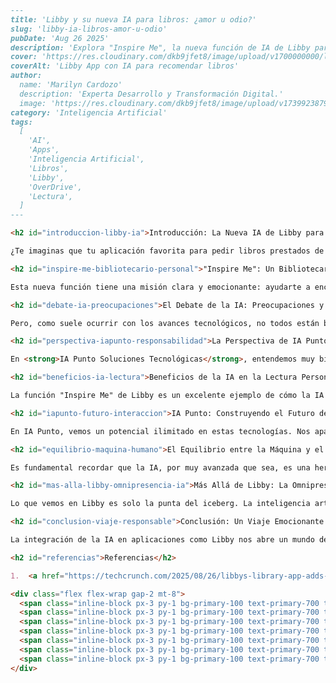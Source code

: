 ```markdown
---
title: 'Libby y su nueva IA para libros: ¿amor u odio?'
slug: 'libby-ia-libros-amor-u-odio'
pubDate: 'Aug 26 2025'
description: 'Explora "Inspire Me", la nueva función de IA de Libby para descubrir libros, y el debate que genera sobre personalización, privacidad y el rol humano en la lectura digital.'
cover: 'https://res.cloudinary.com/dkb9jfet8/image/upload/v1700000000/libby-ai-books.jpg'
coverAlt: 'Libby App con IA para recomendar libros'
author:
  name: 'Marilyn Cardozo'
  description: 'Experta Desarrollo y Transformación Digital.'
  image: 'https://res.cloudinary.com/dkb9jfet8/image/upload/v1739923879/marilyn_s2mi4a.png'
category: 'Inteligencia Artificial'
tags:
  [
    'AI',
    'Apps',
    'Inteligencia Artificial',
    'Libros',
    'Libby',
    'OverDrive',
    'Lectura',
  ]
---

<h2 id="introduccion-libby-ia">Introducción: La Nueva IA de Libby para Descubrir Libros</h2>

¿Te imaginas que tu aplicación favorita para pedir libros prestados de la biblioteca, Libby, tuviera una varita mágica para adivinar cuál será tu próxima gran lectura? ¡Pues ese futuro ya está aquí! Recientemente, Libby ha dado un paso fascinante al integrar una nueva característica de descubrimiento de libros impulsada por <strong>Inteligencia Artificial (IA)</strong> a la que han llamado "Inspire Me".

<h2 id="inspire-me-bibliotecario-personal">"Inspire Me": Un Bibliotecario Personal a tu Alcance</h2>

Esta nueva función tiene una misión clara y emocionante: ayudarte a encontrar tesoros literarios que se ajusten perfectamente a tus gustos, haciendo que la experiencia de buscar y pedir prestado un libro de tu biblioteca local sea más sencilla y personal que nunca. Piensa en ello como tener un bibliotecario personal, disponible 24/7, que no solo conoce los millones de títulos disponibles, sino que también aprende de tus preferencias para ofrecerte sugerencias sorprendentes, o incluso libros que no sabías que necesitabas leer. Es una apuesta audaz por la personalización en el mundo de la lectura, prometiendo abrirte un sinfín de puertas a nuevas historias.

<h2 id="debate-ia-preocupaciones">El Debate de la IA: Preocupaciones y Escepticismo</h2>

Pero, como suele ocurrir con los avances tecnológicos, no todos están brincando de alegría. Siempre que la inteligencia artificial da un paso adelante significativo, surgen conversaciones importantes y, a veces, un poco de escepticismo. ¿Cuáles son estas preocupaciones? Principalmente, giran en torno a la privacidad de los datos, la precisión de las recomendaciones generadas por algoritmos y, en algunos círculos, la preocupación sobre el impacto que estas herramientas podrían tener en el rol tradicional de los bibliotecarios humanos. Son preguntas válidas y necesarias, que nos invitan a reflexionar sobre cómo queremos que la tecnología coexista con nuestras experiencias más personales, como la lectura.

<h2 id="perspectiva-iapunto-responsabilidad">La Perspectiva de IA Punto: Innovación con Responsabilidad</h2>

En <strong>IA Punto Soluciones Tecnológicas</strong>, entendemos muy bien estas conversaciones. Sabemos que la IA no es solo una herramienta, sino una responsabilidad. Nuestro equipo se dedica a desarrollar soluciones de inteligencia artificial que no solo son innovadoras y potentes, sino también éticas, transparentes y centradas en el ser humano. La clave no está solo en construir sistemas inteligentes, sino en asegurar que estos sistemas sirvan para mejorar la vida de las personas, respetando siempre su privacidad y complementando, no reemplazando, el invaluable toque humano.

<h2 id="beneficios-ia-lectura">Beneficios de la IA en la Lectura Personalizada</h2>

La función "Inspire Me" de Libby es un excelente ejemplo de cómo la IA puede enriquecer nuestra experiencia diaria. ¿Cuántas veces nos hemos perdido entre miles de títulos, sin saber por dónde empezar o sintiendo que ya hemos leído "todo lo bueno"? Un asistente de IA puede analizar tus lecturas pasadas, tus búsquedas, e incluso las tendencias de otros lectores con gustos similares, para ofrecerte recomendaciones verdaderamente personalizadas y sacarte de tu zona de confort literaria de la mejor manera posible. Es como tener un amigo que siempre sabe qué libro te encantaría.

<h2 id="iapunto-futuro-interaccion">IA Punto: Construyendo el Futuro de la Interacción Inteligente</h2>

En IA Punto, vemos un potencial ilimitado en estas tecnologías. Nos apasiona construir el futuro, creando herramientas inteligentes que hacen la vida más fácil, divertida y productiva. Nuestra misión es diseñar soluciones de IA que trabajen *con* las personas, creando sinergias que antes eran inimaginables. Desde la optimización de procesos en grandes empresas hasta la mejora de la interacción diaria de los usuarios con sus aplicaciones favoritas, como es el caso de Libby, nuestro compromiso es con la innovación responsable. Creemos firmemente que la IA bien implementada puede democratizar el acceso al conocimiento y la cultura, haciendo que experiencias como la de descubrir tu próximo libro sean más accesibles para todos.

<h2 id="equilibrio-maquina-humano">El Equilibrio entre la Máquina y el Toque Humano</h2>

Es fundamental recordar que la IA, por muy avanzada que sea, es una herramienta. Su verdadero poder reside en cómo la usamos para amplificar nuestras capacidades humanas, no para sustituirlas. Un buen algoritmo puede sugerir, pero el toque humano de un bibliotecario que te conoce, que puede tener una conversación contigo sobre tus gustos y hasta tu estado de ánimo, es insustituible y sigue siendo fundamental. La belleza de la tecnología radica en cómo podemos usarla para mejorar y apoyar, no para eliminar. La clave está en ese equilibrio entre la eficiencia de la máquina y la calidez de la interacción humana.

<h2 id="mas-alla-libby-omnipresencia-ia">Más Allá de Libby: La Omnipresencia de la IA</h2>

Lo que vemos en Libby es solo la punta del iceberg. La inteligencia artificial se está integrando en cada rincón de nuestras vidas digitales, desde cómo organizamos nuestras fotos hasta cómo planificamos nuestras rutas o cómo interactuamos con el contenido en línea. Y aquí es donde empresas como <strong>IA Punto Soluciones Tecnológicas</strong> juegan un papel crucial. Estamos en la vanguardia, explorando y desarrollando las próximas generaciones de soluciones inteligentes que definirán el mañana, siempre con la promesa de hacer tu vida más simple, intuitiva y conectada.

<h2 id="conclusion-viaje-responsable">Conclusión: Un Viaje Emocionante y Responsable</h2>

La integración de la IA en aplicaciones como Libby nos abre un mundo de posibilidades, pero también nos invita a una reflexión sobre cómo queremos que estas tecnologías moldeen nuestro futuro. Es un viaje emocionante, lleno de desafíos y oportunidades, que estamos construyendo juntos. En <strong>IA Punto Soluciones Tecnológicas</strong>, estamos emocionados de ser parte de esta evolución, comprometiéndonos a crear innovaciones que sirvan a las personas y mejoren sus vidas, siempre con un enfoque en la ética, la transparencia y la utilidad. Así que la próxima vez que uses una app con IA, recuerda que detrás hay un equipo pensando en cómo hacer tu experiencia mejor... y tal vez ese equipo sea IA Punto.

<h2 id="referencias">Referencias</h2>

1.  <a href="https://techcrunch.com/2025/08/26/libbys-library-app-adds-an-ai-discovery-feature-and-not-everyone-is-thrilled/" target="_blank" rel="noopener noreferrer">TechCrunch: Libby's library app adds an AI discovery feature and not everyone is thrilled</a>

<div class="flex flex-wrap gap-2 mt-8">
  <span class="inline-block px-3 py-1 bg-primary-100 text-primary-700 text-xs font-semibold rounded-full shadow-sm">AI</span>
  <span class="inline-block px-3 py-1 bg-primary-100 text-primary-700 text-xs font-semibold rounded-full shadow-sm">Apps</span>
  <span class="inline-block px-3 py-1 bg-primary-100 text-primary-700 text-xs font-semibold rounded-full shadow-sm">Inteligencia Artificial</span>
  <span class="inline-block px-3 py-1 bg-primary-100 text-primary-700 text-xs font-semibold rounded-full shadow-sm">Libros</span>
  <span class="inline-block px-3 py-1 bg-primary-100 text-primary-700 text-xs font-semibold rounded-full shadow-sm">Libby</span>
  <span class="inline-block px-3 py-1 bg-primary-100 text-primary-700 text-xs font-semibold rounded-full shadow-sm">OverDrive</span>
  <span class="inline-block px-3 py-1 bg-primary-100 text-primary-700 text-xs font-semibold rounded-full shadow-sm">Lectura</span>
</div>
```